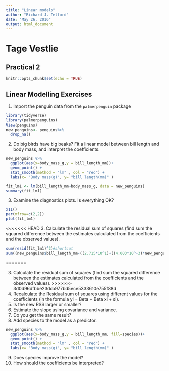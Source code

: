 ```yaml
---
title: "Linear models"
author: "Richard J. Telford"
date: "May 26, 2016"
output: html_document
---
```

# Tage Vestlie

## Practical 2



```r
knitr::opts_chunk$set(echo = TRUE)
```

## Linear Modelling Exercises


1. Import the penguin data from the `palmerpenguin` package
```r

library(tidyverse)
library(palmerpenguins)
View(penguins)
new_penguins<- penguins%>% 
  drop_na()
```
2. Do big birds have big beaks? Fit a linear model between bill length and body mass, and interpret the coefficients.
```r

new_penguins %>% 
  ggplot(aes(x=body_mass_g,y = bill_length_mm))+
  geom_point() +
  stat_smooth(method = "lm" , col = "red") +
  labs(x= "Body mass(g)", y= "bill length(mm)" )

fit_lm1 <- lm(bill_length_mm~body_mass_g, data = new_penguins)
summary(fit_lm1)

```

3. Examine the diagnostics plots. Is everything OK?
```r
x11()
par(mfrow=c(2,2))
plot(fit_lm1)
```
<<<<<<< HEAD
3. Calculate the residual sum of squares (find sum the squared difference between the estimates calculated from the coefficients and the observed values).
```r
sum(resid(fit_lm1)^2)#shortcut
sum((new_penguins$bill_length_mm-((2.715*10^1)+((4.003*10^-3)*new_penguins$body_mass_g)))^2, na.rm=TRUE)#full calculation
```
=======

3. Calculate the residual sum of squares (find sum the squared difference between the estimates calculated from the coefficients and the observed values).
>>>>>>> 3d0d96dfbbe23dcb977bd5ece5333610e755f88d
4. Recalculate the Residual sum of squares using different values for the coefficients (in the formula yi = Beta + Beta xi + εi).
5. Is the new RSS larger or smaller?
6. Estimate the slope using covariance and variance.
7. Do you get the same result?
8. Add species to the model as a predictor.

```r
new_penguins %>% 
  ggplot(aes(x=body_mass_g,y = bill_length_mm, fill=species))+
  geom_point() +
  stat_smooth(method = "lm" , col = "red") +
  labs(x= "Body mass(g)", y= "bill length(mm)" )
```
9. Does species improve the model?
10. How should the coefficients be interpreted?

